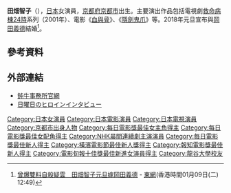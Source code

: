 {{Expand|time=2014-09-11}}
'''田畑智子'''（{{bd|1980年|12月26日|||Tabata Tomoko}}），[[日本|日本]]女演員，[[京都府|京都府]][[京都市|京都市]]出生。主要演出作品包括電視劇[[救命病棟24時|救命病棟24時]]系列（2001年）、電影《[[血與骨|血與骨]]》、《[[隱劍鬼爪|隱劍鬼爪]]》等。2018年元旦宣布與[[岡田義德|岡田義德]]結婚<ref>[http://hk.on.cc/hk/bkn/cnt/entertainment/20180109/bkn-20180109124924836-0109_00862_001.html?eventsection=hk_entertainment&eventid=4028828d50c7908d0150d756ebae6146 曾爆雙料自殺疑雲　田畑智子元旦嫁岡田義德] {{Wayback|url=http://hk.on.cc/hk/bkn/cnt/entertainment/20180109/bkn-20180109124924836-0109_00862_001.html?eventsection=hk_entertainment&eventid=4028828d50c7908d0150d756ebae6146 |date=20180914203704 }} - [[東網|東網]](香港時間01月09日(二) 12:49)</ref>。

== 參考資料 ==
{{reflist}}

== 外部連結 ==
* [https://web.archive.org/web/20140629233221/http://dongyu.co.jp/profile/TomokoTabata/ 鈍牛事務所官網]
* [http://www.kiyomaro.net/nikki/photo_0008/tabata.htm 日曜日のヒロインインタビュー] {{Wayback|url=http://www.kiyomaro.net/nikki/photo_0008/tabata.htm |date=20150601014933 }}
{{連續電視小說主演演員}}
{{報知電影獎最佳新人}}
{{電影旬報十佳獎最佳新進女演員}}
{{每日電影獎最佳新人}}
{{每日電影獎最佳女配角}}
{{每日電影獎最佳女主角}}

{{Authority control}}

{{DEFAULTSORT:Tabata Tomoko}}
[[Category:日本女演員|Category:日本女演員]]
[[Category:日本電影演員|Category:日本電影演員]]
[[Category:日本電視演員|Category:日本電視演員]]
[[Category:京都市出身人物|Category:京都市出身人物]]
[[Category:每日電影獎最佳女主角得主|Category:每日電影獎最佳女主角得主]]
[[Category:每日電影獎最佳女配角得主|Category:每日電影獎最佳女配角得主]]
[[Category:NHK晨間連續劇主演演員|Category:NHK晨間連續劇主演演員]]
[[Category:每日電影獎最佳新人得主|Category:每日電影獎最佳新人得主]]
[[Category:橫濱電影節最佳新人獎得主|Category:橫濱電影節最佳新人獎得主]]
[[Category:報知電影獎最佳新人得主|Category:報知電影獎最佳新人得主]]
[[Category:電影旬報十佳獎最佳新進女演員得主|Category:電影旬報十佳獎最佳新進女演員得主]]
[[Category:龍谷大學校友|Category:龍谷大學校友]]